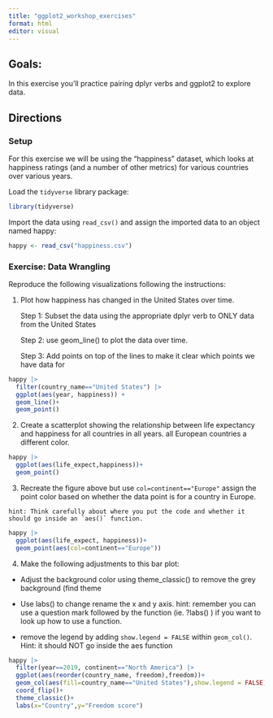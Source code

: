 ```yaml
---
title: "ggplot2_workshop_exercises"
format: html
editor: visual
---
```


## Goals:

In this exercise you'll practice pairing dplyr verbs and ggplot2 to explore data.

## Directions

### Setup

For this exercise we will be using the "happiness" dataset, which looks at happiness ratings (and a number of other metrics) for various countries over various years.

Load the `tidyverse` library package:

```r
library(tidyverse)
```

Import the data using `read_csv()` and assign the imported data to an object named happy:

```r

happy <- read_csv("happiness.csv")

```

### Exercise: Data Wrangling

Reproduce the following visualizations following the instructions:

1.  Plot how happiness has changed in the United States over time.

    Step 1: Subset the data using the appropriate dplyr verb to ONLY data from the United States

    Step 2: use geom_line() to plot the data over time.

    Step 3: Add points on top of the lines to make it clear which points we have data for

```r
happy |> 
  filter(country_name=="United States") |> 
  ggplot(aes(year, happiness)) +
  geom_line()+
  geom_point()
```

2.  Create a scatterplot showing the relationship between life expectancy and happiness for all countries in all years. all European countries a different color.

```r
happy |> 
  ggplot(aes(life_expect,happiness))+
  geom_point()
```

3.   Recreate the figure above but use `col=continent=="Europe"` assign the point color based on whether the data point is for a country in Europe.

    hint: Think carefully about where you put the code and whether it should go inside an `aes()` function.

```r
happy |> 
  ggplot(aes(life_expect, happiness))+
  geom_point(aes(col=continent=="Europe"))
```

4.  Make the following adjustments to this bar plot:

-   Adjust the background color using theme_classic() to remove the grey background (find theme

-   Use labs() to change rename the x and y axis. hint: remember you can use a question mark followed by the function (ie. ?labs() ) if you want to look up how to use a function.

-   remove the legend by adding `show.legend = FALSE` within `geom_col()`. Hint: it should NOT go inside the aes function

```r
happy |> 
  filter(year==2019, continent=="North America") |> 
  ggplot(aes(reorder(country_name, freedom),freedom))+
  geom_col(aes(fill=country_name=="United States"),show.legend = FALSE)+
  coord_flip()+
  theme_classic()+
  labs(x="Country",y="Freedom score")
  

```
